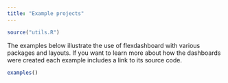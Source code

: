 ```yaml
---
title: "Example projects"
---
```


```r
source("utils.R")
```


<script src="assets/ace-1.2.3/ace.js" type="text/javascript" charset="utf-8"></script>
<script src="assets/holder-2.9.0/holder.min.js" type="text/javascript" charset="utf-8"></script>
<script src="assets/snippets/snippets.js" type="text/javascript" charset="utf-8"></script>

The examples below illustrate the use of flexdashboard with various packages and layouts. If you want to learn more about how the dashboards were created each example includes a link to its source code. 


```r
examples()
```

